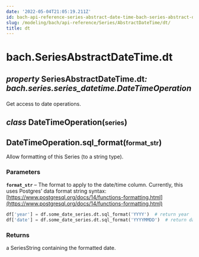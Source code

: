 ```yaml
---
date: '2022-05-04T21:05:19.211Z'
id: bach-api-reference-series-abstract-date-time-bach-series-abstract-date-time-dt
slug: /modeling/bach/api-reference/Series/AbstractDateTime/dt/
title: dt
---
```


# bach.SeriesAbstractDateTime.dt

<div className="property">

<h2 className="signature-property"><span className="type-annotation"><em>property</em></span> <span className="additional-name">SeriesAbstractDateTime.</span><span className="name">dt</span><span className="type-annotation"><em>: bach.series.series_datetime.DateTimeOperation

</em></span> </h2>


<div className="content">

Get access to date operations.

<div className="class">

<h2 className="signature-class"><span className="type-annotation"><em>class</em></span> <span className="name">DateTimeOperation(</span><small className="parameter-list"><span className="parameter" id="series">series</span></small>)</h2>


<div className="content">

<div className="method">

<h2 className="signature-method"><span className="additional-name">DateTimeOperation.</span><span className="name">sql_format(</span><small className="parameter-list"><span className="parameter" id="format_str">format_str</span></small>)</h2>


<div className="content">

Allow formatting of this Series (to a string type).


### Parameters

**`format_str`** – The format to apply to the date/time column.
Currently, this uses Postgres’ data format string syntax:
[https://www.postgresql.org/docs/14/functions-formatting.html](https://www.postgresql.org/docs/14/functions-formatting.html)


```python
df['year'] = df.some_date_series.dt.sql_format('YYYY')  # return year
df['date'] = df.some_date_series.dt.sql_format('YYYYMMDD')  # return date
```


### Returns

a SeriesString containing the formatted date.



</div>


</div>


</div>


</div>


</div>


</div>
